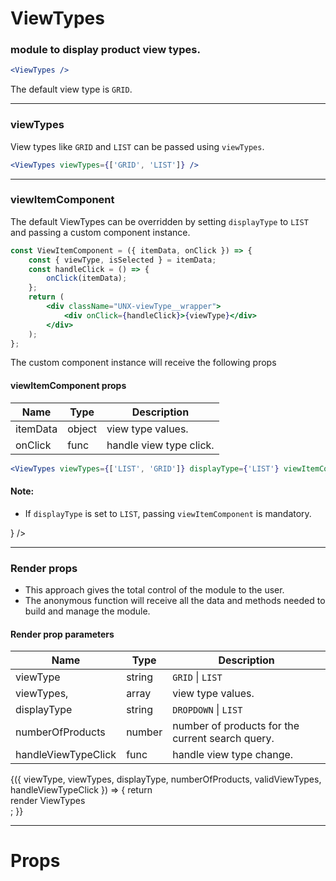 

<Meta title="ViewTypes" component={ViewTypes} />

# ViewTypes

### module to display product view types.

```jsx
<ViewTypes />
```

The default view type is `GRID`.

<Preview>
    <Story name="default">
        <UnbxdSearchWrapper siteKey={siteKey} apiKey={apiKey}>
            <ViewTypes />
            <Products attributesMap={attributesMap} />
            <div className="hidden">
                <SearchBox defaultSearch={defaultSearch} />
            </div>
        </UnbxdSearchWrapper>
    </Story>
</Preview>

---

### viewTypes

View types like `GRID` and `LIST` can be passed using `viewTypes`.

```jsx
<ViewTypes viewTypes={['GRID', 'LIST']} />
```

<Preview>
    <Story name="with viewTypes">
        <UnbxdSearchWrapper siteKey={siteKey} apiKey={apiKey}>
            <ViewTypes viewTypes={['GRID', 'LIST']} />
            <Products attributesMap={attributesMap} />
            <div className="hidden">
                <SearchBox defaultSearch={defaultSearch} />
            </div>
        </UnbxdSearchWrapper>
    </Story>
</Preview>

---

### viewItemComponent

The default ViewTypes can be overridden by setting `displayType` to `LIST` and passing a custom component instance.

```jsx
const ViewItemComponent = ({ itemData, onClick }) => {
    const { viewType, isSelected } = itemData;
    const handleClick = () => {
        onClick(itemData);
    };
    return (
        <div className="UNX-viewType__wrapper">
            <div onClick={handleClick}>{viewType}</div>
        </div>
    );
};
```

The custom component instance will receive the following props

#### viewItemComponent props

| Name     | Type   | Description             |
| -------- | ------ | ----------------------- |
| itemData | object | view type values.       |
| onClick  | func   | handle view type click. |

```jsx
<ViewTypes viewTypes={['LIST', 'GRID']} displayType={'LIST'} viewItemComponent={<ViewItemComponent />} />
```

#### Note:

-   If `displayType` is set to `LIST`, passing `viewItemComponent` is mandatory.

<Preview>
    <Story name="with viewItemComponent">
        <UnbxdSearchWrapper siteKey={siteKey} apiKey={apiKey}>
            <ViewTypes
                viewTypes={['LIST', 'GRID']}
                displayType={'LIST'}
                viewItemComponent={<ProductsViewItemComponent />}
            />
            <Products attributesMap={attributesMap} />
            <div className="hidden">
                <SearchBox defaultSearch={defaultSearch} />
            </div>
        </UnbxdSearchWrapper>
    </Story>
</Preview>

---

### Render props

-   This approach gives the total control of the module to the user.
-   The anonymous function will receive all the data and methods needed to build and manage the module.

#### Render prop parameters

| Name                | Type   | Description                                      |
| ------------------- | ------ | ------------------------------------------------ |
| viewType            | string | `GRID` \| `LIST`                                 |
| viewTypes,          | array  | view type values.                                |
| displayType         | string | `DROPDOWN` \| `LIST`                             |
| numberOfProducts    | number | number of products for the current search query. |
| handleViewTypeClick | func   | handle view type change.                         |

<Preview>
    <Story name="with render props">
        <UnbxdSearchWrapper siteKey={siteKey} apiKey={apiKey}>
            <ViewTypes viewTypes={['GRID', 'LIST']} displayType={'LIST'}>
                {({
                    viewType,
                    viewTypes,
                    displayType,
                    numberOfProducts,
                    validViewTypes,
                    handleViewTypeClick
                }) => {
                    return <div>render ViewTypes</div>;
                }}
            </ViewTypes>
            <Products attributesMap={attributesMap} />
            <div className="hidden">
                <SearchBox defaultSearch={defaultSearch} />
            </div>
        </UnbxdSearchWrapper>
    </Story>
</Preview>

---

# Props

<Props of={ViewTypes} />
